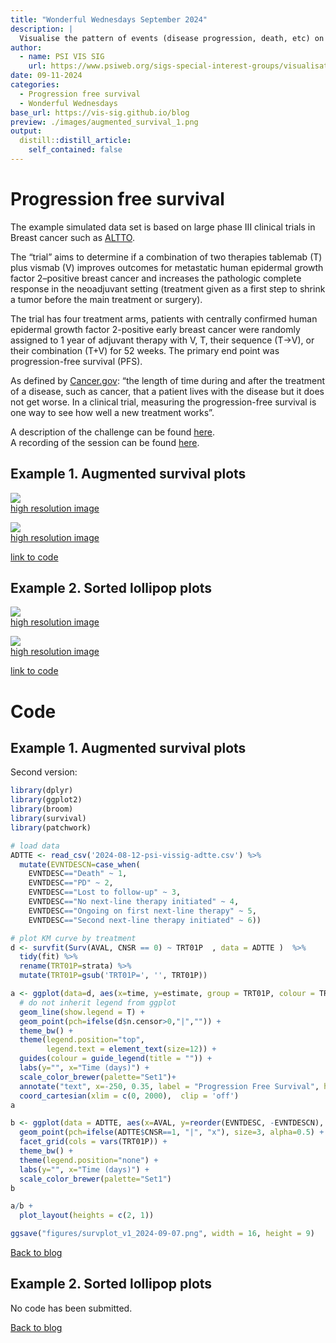 ```yaml
---
title: "Wonderful Wednesdays September 2024"
description: |
  Visualise the pattern of events (disease progression, death, etc) on a summary data level or on a patient level data. Highlight differences between treatments or subgroups.
author:
  - name: PSI VIS SIG
    url: https://www.psiweb.org/sigs-special-interest-groups/visualisation
date: 09-11-2024
categories:
  - Progression free survival
  - Wonderful Wednesdays
base_url: https://vis-sig.github.io/blog
preview: ./images/augmented_survival_1.png
output:
  distill::distill_article:
    self_contained: false
---
```



# Progression free survival
The example simulated data set is based on large phase III clinical trials in Breast cancer such as [ALTTO](https://ascopubs.org/doi/pdf/10.1200/JCO.2015.62.1797).

The “trial” aims to determine if a combination of two therapies tablemab (T) plus vismab (V) improves outcomes for metastatic human epidermal growth factor 2–positive breast cancer and increases the pathologic complete response in the neoadjuvant setting (treatment given as a first step to shrink a tumor before the main treatment or surgery).

The trial has four treatment arms, patients with centrally confirmed human epidermal growth factor 2-positive early breast cancer were randomly assigned to 1 year of adjuvant therapy with V, T, their sequence (T→V), or their combination (T+V) for 52 weeks. The primary end point was progression-free survival (PFS).

As defined by [Cancer.gov](https://www.cancer.gov/publications/dictionaries/cancer-terms/def/progression-free-survival): “the length of time during and after the treatment of a disease, such as cancer, that a patient lives with the disease but it does not get worse. In a clinical trial, measuring the progression-free survival is one way to see how well a new treatment works”.

A description of the challenge can be found [here](https://github.com/VIS-SIG/Wonderful-Wednesdays/tree/master/data/2024/2024-08-12).  
A recording of the session can be found [here](https://psiweb.org/vod/item/psi-vissig-wonderful-wednesday-54-progression-free-survival).

<a id="example1"></a>

## Example 1. Augmented survival plots

![](./images/augmented_survival_1.png)  
[high resolution image](./images/augmented_survival_1.png)  

![](./images/augmented_survival_2.png)  
[high resolution image](./images/augmented_survival_2.png)  


[link to code](#example1 code)


<a id="example2"></a>

## Example 2. Sorted lollipop plots

![](./images/sorted_lollipop_1.png)  
[high resolution image](./images/sorted_lollipop_1.png)  

![](./images/sorted_lollipop_2.png)  
[high resolution image](./images/sorted_lollipop_2.png)  


[link to code](#example2 code)

<a id="example3"></a>




# Code

<a id="example1 code"></a>

## Example 1. Augmented survival plots

Second version:

```r
library(dplyr)
library(ggplot2)
library(broom)
library(survival)
library(patchwork)

# load data
ADTTE <- read_csv('2024-08-12-psi-vissig-adtte.csv') %>%
  mutate(EVNTDESCN=case_when(
    EVNTDESC=="Death" ~ 1,
    EVNTDESC=="PD" ~ 2,
    EVNTDESC=="Lost to follow-up" ~ 3,
    EVNTDESC=="No next-line therapy initiated" ~ 4,
    EVNTDESC=="Ongoing on first next-line therapy" ~ 5,
    EVNTDESC=="Second next-line therapy initiated" ~ 6))

# plot KM curve by treatment 
d <- survfit(Surv(AVAL, CNSR == 0) ~ TRT01P  , data = ADTTE )  %>%
  tidy(fit) %>%
  rename(TRT01P=strata) %>%
  mutate(TRT01P=gsub('TRT01P=', '', TRT01P))

a <- ggplot(data=d, aes(x=time, y=estimate, group = TRT01P, colour = TRT01P)) +
  # do not inherit legend from ggplot
  geom_line(show.legend = T) +
  geom_point(pch=ifelse(d$n.censor>0,"|","")) +
  theme_bw() +
  theme(legend.position="top",
        legend.text = element_text(size=12)) +
  guides(colour = guide_legend(title = "")) +
  labs(y="", x="Time (days)") +
  scale_color_brewer(palette="Set1")+
  annotate("text", x=-250, 0.35, label = "Progression Free Survival", hjust = 0, vjust = 1, angle=90) +
  coord_cartesian(xlim = c(0, 2000),  clip = 'off')
a

b <- ggplot(data = ADTTE, aes(x=AVAL, y=reorder(EVNTDESC, -EVNTDESCN), colour=TRT01P)) + 
  geom_point(pch=ifelse(ADTTE$CNSR==1, "|", "x"), size=3, alpha=0.5) +
  facet_grid(cols = vars(TRT01P)) +
  theme_bw() +
  theme(legend.position="none") +
  labs(y="", x="Time (days)") +
  scale_color_brewer(palette="Set1")
b

a/b +
  plot_layout(heights = c(2, 1))

ggsave("figures/survplot_v1_2024-09-07.png", width = 16, height = 9)
```


[Back to blog](#example1)



<a id="example2 code"></a>

## Example 2. Sorted lollipop plots

No code has been submitted.


[Back to blog](#example2)